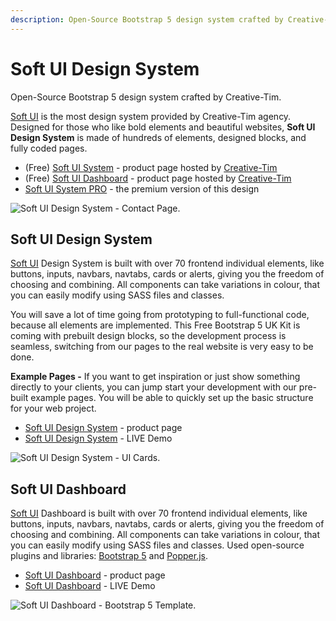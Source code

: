 ```yaml
---
description: Open-Source Bootstrap 5 design system crafted by Creative-Tim.
---
```


# Soft UI Design System

<SubHeading>Open-Source Bootstrap 5 design system crafted by Creative-Tim.</SubHeading>

[Soft UI](https://appseed.us/ui-kit/soft-ui-design-system) is the most design system provided by Creative-Tim agency. Designed for those who like bold elements and beautiful websites, **Soft UI Design System** is made of hundreds of elements, designed blocks, and fully coded pages.

- (Free) [Soft UI System](https://bit.ly/3v6JYIe) - product page hosted by [Creative-Tim](../partners/creative-tim.md)
- (Free) [Soft UI Dashboard](https://bit.ly/2Q1uIfK) - product page hosted by [Creative-Tim](../partners/creative-tim.md)
- [Soft UI System PRO](https://bit.ly/3730QW3) - the premium version of this design

![Soft UI Design System - Contact Page.](../../../static/assets/docs-soft-ui-contact-page.png)

## Soft UI Design System

[Soft UI](https://appseed.us/ui-kit/soft-ui-design-system) Design System is built with over 70 frontend individual elements, like buttons, inputs, navbars, navtabs, cards or alerts, giving you the freedom of choosing and combining. All components can take variations in colour, that you can easily modify using SASS files and classes.

You will save a lot of time going from prototyping to full-functional code, because all elements are implemented. This Free Bootstrap 5 UK Kit is coming with prebuilt design blocks, so the development process is seamless, switching from our pages to the real website is very easy to be done.

**Example Pages -** If you want to get inspiration or just show something directly to your clients, you can jump start your development with our pre-built example pages. You will be able to quickly set up the basic structure for your web project.

- [Soft UI Design System](https://bit.ly/3v6JYIe) - product page
- [Soft UI Design System](https://bit.ly/3nXZR0y) - LIVE Demo

![Soft UI Design System - UI Cards.](../../../static/assets/docs-soft-ui-cards.png)

## Soft UI Dashboard

[Soft UI](https://appseed.us/ui-kit/soft-ui-design-system) Dashboard is built with over 70 frontend individual elements, like buttons, inputs, navbars, navtabs, cards or alerts, giving you the freedom of choosing and combining. All components can take variations in colour, that you can easily modify using SASS files and classes. Used open-source plugins and libraries: [Bootstrap 5](https://www.getbootstrap.com/) and [Popper.js](https://popper.js.org/).

- [Soft UI Dashboard](https://bit.ly/2Q1uIfK) - product page
- [Soft UI Dashboard](https://bit.ly/3dLM7CE) - LIVE Demo

![Soft UI Dashboard - Bootstrap 5 Template.](../../../static/assets/docs-soft-ui-dashboard.png)
